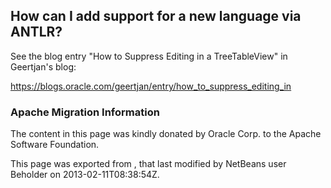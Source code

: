 <!--

    Licensed to the Apache Software Foundation (ASF) under one
    or more contributor license agreements.  See the NOTICE file
    distributed with this work for additional information
    regarding copyright ownership.  The ASF licenses this file
    to you under the Apache License, Version 2.0 (the
    "License"); you may not use this file except in compliance
    with the License.  You may obtain a copy of the License at

      http://www.apache.org/licenses/LICENSE-2.0

    Unless required by applicable law or agreed to in writing,
    software distributed under the License is distributed on an
    "AS IS" BASIS, WITHOUT WARRANTIES OR CONDITIONS OF ANY
    KIND, either express or implied.  See the License for the
    specific language governing permissions and limitations
    under the License.

-->

==How can I add support for a new language via ANTLR?==
See the blog entry "How to Suppress Editing in a TreeTableView" in Geertjan's blog:

https://blogs.oracle.com/geertjan/entry/how_to_suppress_editing_in

===Apache Migration Information===

The content in this page was kindly donated by Oracle Corp. to the
Apache Software Foundation.

This page was exported from , 
that last modified by NetBeans user Beholder 
on 2013-02-11T08:38:54Z.

